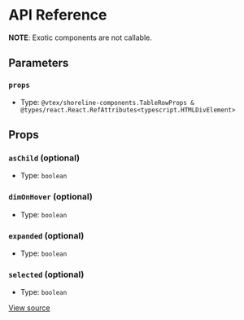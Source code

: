 # API Reference

**NOTE**: Exotic components are not callable.

## Parameters

### `props`

- Type: `@vtex/shoreline-components.TableRowProps & @types/react.React.RefAttributes<typescript.HTMLDivElement>`

## Props

### `asChild` (optional)

- Type: `boolean`

### `dimOnHover` (optional)

- Type: `boolean`

### `expanded` (optional)

- Type: `boolean`

### `selected` (optional)

- Type: `boolean`

[View source](https://github.com/vtex/shoreline/blob/ea71543bd/packages/components/src/table/table-row.tsx#L5)
